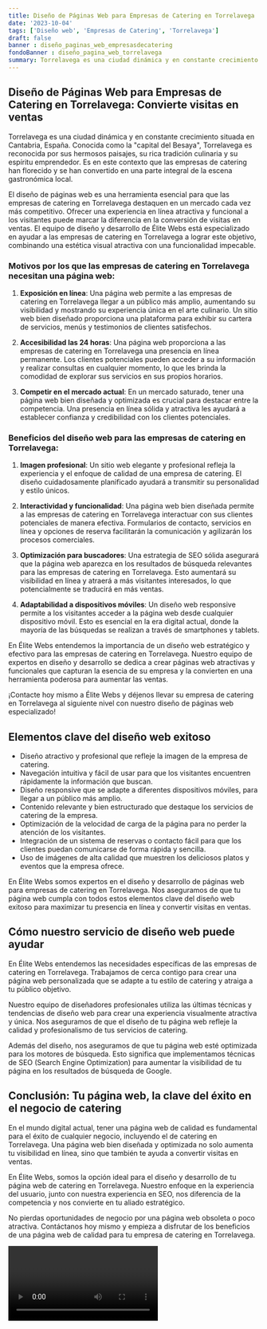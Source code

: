 ```yaml
---
title: Diseño de Páginas Web para Empresas de Catering en Torrelavega
date: '2023-10-04'
tags: ['Diseño web', 'Empresas de Catering', 'Torrelavega']
draft: false
banner : diseño_paginas_web_empresasdecatering
fondoBanner : diseño_pagina_web_torrelavega
summary: Torrelavega es una ciudad dinámica y en constante crecimiento situada en Cantabria, España. Conocida como la capital del Besaya, Torrelavega es reconocida por sus hermosos paisajes, su rica tradición culinaria y su espíritu emprendedor. Es en este contexto que las empresas de catering han florecido y se han convertido en una parte integral de la escena gastronómica local.
---
```


## Diseño de Páginas Web para Empresas de Catering en Torrelavega: Convierte visitas en ventas

Torrelavega es una ciudad dinámica y en constante crecimiento situada en Cantabria, España. Conocida como la "capital del Besaya", Torrelavega es reconocida por sus hermosos paisajes, su rica tradición culinaria y su espíritu emprendedor. Es en este contexto que las empresas de catering han florecido y se han convertido en una parte integral de la escena gastronómica local.

El diseño de páginas web es una herramienta esencial para que las empresas de catering en Torrelavega destaquen en un mercado cada vez más competitivo. Ofrecer una experiencia en línea atractiva y funcional a los visitantes puede marcar la diferencia en la conversión de visitas en ventas. El equipo de diseño y desarrollo de Élite Webs está especializado en ayudar a las empresas de catering en Torrelavega a lograr este objetivo, combinando una estética visual atractiva con una funcionalidad impecable.

### Motivos por los que las empresas de catering en Torrelavega necesitan una página web:

1. **Exposición en línea**: Una página web permite a las empresas de catering en Torrelavega llegar a un público más amplio, aumentando su visibilidad y mostrando su experiencia única en el arte culinario. Un sitio web bien diseñado proporciona una plataforma para exhibir su cartera de servicios, menús y testimonios de clientes satisfechos.

2. **Accesibilidad las 24 horas**: Una página web proporciona a las empresas de catering en Torrelavega una presencia en línea permanente. Los clientes potenciales pueden acceder a su información y realizar consultas en cualquier momento, lo que les brinda la comodidad de explorar sus servicios en sus propios horarios. 

3. **Competir en el mercado actual**: En un mercado saturado, tener una página web bien diseñada y optimizada es crucial para destacar entre la competencia. Una presencia en línea sólida y atractiva les ayudará a establecer confianza y credibilidad con los clientes potenciales.

### Beneficios del diseño web para las empresas de catering en Torrelavega:

1. **Imagen profesional**: Un sitio web elegante y profesional refleja la experiencia y el enfoque de calidad de una empresa de catering. El diseño cuidadosamente planificado ayudará a transmitir su personalidad y estilo únicos.

2. **Interactividad y funcionalidad**: Una página web bien diseñada permite a las empresas de catering en Torrelavega interactuar con sus clientes potenciales de manera efectiva. Formularios de contacto, servicios en línea y opciones de reserva facilitarán la comunicación y agilizarán los procesos comerciales.

3. **Optimización para buscadores**: Una estrategia de SEO sólida asegurará que la página web aparezca en los resultados de búsqueda relevantes para las empresas de catering en Torrelavega. Esto aumentará su visibilidad en línea y atraerá a más visitantes interesados, lo que potencialmente se traducirá en más ventas.

4. **Adaptabilidad a dispositivos móviles**: Un diseño web responsive permite a los visitantes acceder a la página web desde cualquier dispositivo móvil. Esto es esencial en la era digital actual, donde la mayoría de las búsquedas se realizan a través de smartphones y tablets.

En Élite Webs entendemos la importancia de un diseño web estratégico y efectivo para las empresas de catering en Torrelavega. Nuestro equipo de expertos en diseño y desarrollo se dedica a crear páginas web atractivas y funcionales que capturan la esencia de su empresa y la convierten en una herramienta poderosa para aumentar las ventas.

¡Contacte hoy mismo a Élite Webs y déjenos llevar su empresa de catering en Torrelavega al siguiente nivel con nuestro diseño de páginas web especializado!

<GifSeo />

<Cta />

## Elementos clave del diseño web exitoso

- Diseño atractivo y profesional que refleje la imagen de la empresa de catering.
- Navegación intuitiva y fácil de usar para que los visitantes encuentren rápidamente la información que buscan.
- Diseño responsive que se adapte a diferentes dispositivos móviles, para llegar a un público más amplio.
- Contenido relevante y bien estructurado que destaque los servicios de catering de la empresa.
- Optimización de la velocidad de carga de la página para no perder la atención de los visitantes.
- Integración de un sistema de reservas o contacto fácil para que los clientes puedan comunicarse de forma rápida y sencilla.
- Uso de imágenes de alta calidad que muestren los deliciosos platos y eventos que la empresa ofrece.

En Élite Webs somos expertos en el diseño y desarrollo de páginas web para empresas de catering en Torrelavega. Nos aseguramos de que tu página web cumpla con todos estos elementos clave del diseño web exitoso para maximizar tu presencia en línea y convertir visitas en ventas.

## Cómo nuestro servicio de diseño web puede ayudar

En Élite Webs entendemos las necesidades específicas de las empresas de catering en Torrelavega. Trabajamos de cerca contigo para crear una página web personalizada que se adapte a tu estilo de catering y atraiga a tu público objetivo.

Nuestro equipo de diseñadores profesionales utiliza las últimas técnicas y tendencias de diseño web para crear una experiencia visualmente atractiva y única. Nos aseguramos de que el diseño de tu página web refleje la calidad y profesionalismo de tus servicios de catering.

Además del diseño, nos aseguramos de que tu página web esté optimizada para los motores de búsqueda. Esto significa que implementamos técnicas de SEO (Search Engine Optimization) para aumentar la visibilidad de tu página en los resultados de búsqueda de Google.

## Conclusión: Tu página web, la clave del éxito en el negocio de catering

En el mundo digital actual, tener una página web de calidad es fundamental para el éxito de cualquier negocio, incluyendo el de catering en Torrelavega. Una página web bien diseñada y optimizada no solo aumenta tu visibilidad en línea, sino que también te ayuda a convertir visitas en ventas.

En Élite Webs, somos la opción ideal para el diseño y desarrollo de tu página web de catering en Torrelavega. Nuestro enfoque en la experiencia del usuario, junto con nuestra experiencia en SEO, nos diferencia de la competencia y nos convierte en tu aliado estratégico.

No pierdas oportunidades de negocio por una página web obsoleta o poco atractiva. Contáctanos hoy mismo y empieza a disfrutar de los beneficios de una página web de calidad para tu empresa de catering en Torrelavega.

<Video />

<CtaBot job='Empresas de Catering' city='Torrelavega'/>

<Gmaps query='Torrelavega+españa+maps' />